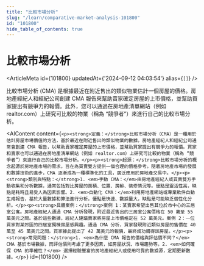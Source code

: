 ```yaml
---
title: "比較市場分析"
slug: "/learn/comparative-market-analysis-101800"
id: "101800"
hide_table_of_contents: true
---
```



# 比較市場分析

<ArticleMeta id={101800} updatedAt={'2024-09-12 04:03:54'} alias={`[]`} />
<div className='border-solid border-b border-t-0 my-4 border-[var(--ifm-color-gray-300)]' />

比較市場分析 (CMA) 是根據最近在附近售出的類似物業估計一個房屋的價格。房地產經紀人和經紀公司創建 CMA 報告來幫助賣家確定房屋的上市價格，並幫助買家提出有競爭力的報價。此外，您可以通過在房地產清單網站（例如 realtor.com）上研究可比較的物業（稱為 “競爭者”）來進行自己的比較市場分析。

<AIContent content={`<p><strong>定義：</strong>比較市場分析（CMA）是一種用於估計房屋市場價值的方法，基於最近在附近售出的類似物業的數據。房地產經紀人和經紀公司通常會創建 CMA 報告，以幫助賣家確定房屋的上市價格，並幫助買家提出有競爭力的報價。買家和賣家也可以通過在房地產清單網站（例如 realtor.com）上研究可比較的物業（稱為 “競爭者”）來進行自己的比較市場分析。</p><p><strong>起源：</strong>比較市場分析的概念起源於房地產市場的需求，旨在為買賣雙方提供一個合理的價格參考。隨着房地產市場的發展和數據技術的進步，CMA 逐漸成為一種標準化的工具，廣泛應用於房地產交易中。</p><p><strong>類別與特點：</strong>1. <em>手動 CMA：</em>由房地產經紀人或買賣雙方手動收集和分析數據，通常包括對比房屋的面積、位置、房齡、裝修情況等。優點是靈活性高，缺點是耗時且易受人為因素影響。2. <em>自動化 CMA：</em>利用房地產網站或專業軟件自動生成報告，基於大量數據和算法進行分析。優點是快速、數據量大，缺點是可能缺乏個性化分析。</p><p><strong>具體案例：</strong>案例 1：某賣家希望出售其位於市中心的三居室公寓。房地產經紀人通過 CMA 分析發現，附近最近售出的三居室公寓價格在 50 萬至 55 萬美元之間。基於這些數據，經紀人建議賣家將房屋上市價格定在 52 萬美元。案例 2：一位買家對某郊區的四居室獨棟房屋感興趣。通過 CMA 分析，買家發現附近類似房屋的售價在 40 萬至 45 萬美元之間。買家據此提出了 42 萬美元的報價，最終成功購得該房屋。</p><p><strong>常見問題：</strong>1. <em>為什麼 CMA 報告的價格與評估價不同？</em> CMA 基於市場數據，而評估價則考慮了更多因素，如房屋狀況、市場趨勢等。2. <em>如何確保 CMA 的準確性？</em> 選擇經驗豐富的房地產經紀人或使用可靠的數據源，定期更新數據。</p>`} id={101800} />
